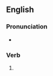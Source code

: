 ==English==

===Pronunciation===
* {{IPA|en|/swɪɡd/}}

===Verb===
{{head|en|verb form}}

# {{en-past of|swig}}